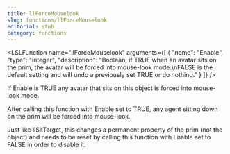 ```yaml
---
title: llForceMouselook
slug: functions/llForceMouselook
editorial: stub
category: functions
---
```


<LSLFunction
	name="llForceMouselook"
	arguments={[
	{
		"name": "Enable",
		"type": "integer",
		"description": "Boolean, if TRUE when an avatar sits on the prim, the avatar will be forced into mouse-look mode.\nFALSE is the default setting and will undo a previously set TRUE or do nothing."
	}
]}
/>

If Enable is TRUE any avatar that sits on this object is forced into mouse-look mode.

After calling this function with Enable set to TRUE, any agent sitting down on the prim will be forced into mouse-look.

Just like llSitTarget, this changes a permanent property of the prim (not the object) and needs to be reset by calling this function with Enable set to FALSE in order to disable it.
